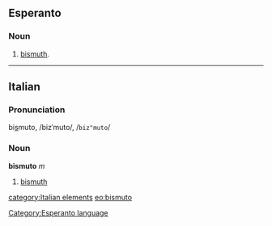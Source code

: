 ==Esperanto==
===Noun===
# [[bismuth]].
{{Universala Vortaro}}
----

==Italian==
===Pronunciation===
bi<u>s</u>muto, /bizˈmuto/, /<tt>biz"muto</tt>/
===Noun===
'''bismuto''' ''m''

# [[bismuth]]

[[category:Italian elements]]
[[Category:Esperanto language]]
[[eo:bismuto]]